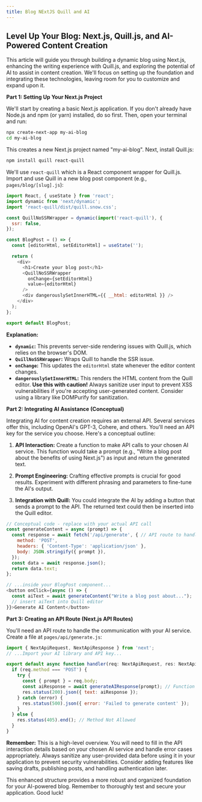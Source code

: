 ```yaml
---
title: Blog NExtJS Quill and AI
---
```


## Level Up Your Blog: Next.js, Quill.js, and AI-Powered Content Creation

This article will guide you through building a dynamic blog using Next.js, enhancing the writing experience with Quill.js, and exploring the potential of AI to assist in content creation.  We'll focus on setting up the foundation and integrating these technologies, leaving room for you to customize and expand upon it.

**Part 1: Setting Up Your Next.js Project**

We'll start by creating a basic Next.js application.  If you don't already have Node.js and npm (or yarn) installed, do so first. Then, open your terminal and run:

```bash
npx create-next-app my-ai-blog
cd my-ai-blog
```

This creates a new Next.js project named "my-ai-blog".  Next, install Quill.js:

```bash
npm install quill react-quill
```

We'll use `react-quill` which is a React component wrapper for Quill.js.  Import and use Quill in a new blog post component (e.g., `pages/blog/[slug].js`):


```javascript
import React, { useState } from 'react';
import dynamic from 'next/dynamic';
import 'react-quill/dist/quill.snow.css';

const QuillNoSSRWrapper = dynamic(import('react-quill'), {
  ssr: false,
});

const BlogPost = () => {
  const [editorHtml, setEditorHtml] = useState('');

  return (
    <div>
      <h1>Create your blog post</h1>
      <QuillNoSSRWrapper
        onChange={setEditorHtml}
        value={editorHtml}
      />
      <div dangerouslySetInnerHTML={{ __html: editorHtml }} />
    </div>
  );
};

export default BlogPost;
```

**Explanation:**

* **`dynamic`:** This prevents server-side rendering issues with Quill.js, which relies on the browser's DOM.
* **`QuillNoSSRWrapper`:**  Wraps Quill to handle the SSR issue.
* **`onChange`:** This updates the `editorHtml` state whenever the editor content changes.
* **`dangerouslySetInnerHTML`:** This renders the HTML content from the Quill editor.  **Use this with caution!**  Always sanitize user input to prevent XSS vulnerabilities if you're accepting user-generated content.  Consider using a library like DOMPurify for sanitization.

**Part 2:  Integrating AI Assistance (Conceptual)**

Integrating AI for content creation requires an external API.  Several services offer this, including OpenAI's GPT-3, Cohere, and others.  You'll need an API key for the service you choose.  Here's a conceptual outline:

1. **API Interaction:** Create a function to make API calls to your chosen AI service.  This function would take a prompt (e.g., "Write a blog post about the benefits of using Next.js") as input and return the generated text.

2. **Prompt Engineering:**  Crafting effective prompts is crucial for good results. Experiment with different phrasing and parameters to fine-tune the AI's output.

3. **Integration with Quill:**  You could integrate the AI by adding a button that sends a prompt to the API.  The returned text could then be inserted into the Quill editor.

```javascript
// Conceptual code - replace with your actual API call
const generateContent = async (prompt) => {
  const response = await fetch('/api/generate', { // API route to handle AI requests
    method: 'POST',
    headers: { 'Content-Type': 'application/json' },
    body: JSON.stringify({ prompt }),
  });
  const data = await response.json();
  return data.text;
};

// ...inside your BlogPost component...
<button onClick={async () => {
  const aiText = await generateContent("Write a blog post about...");
  // insert aiText into Quill editor
}}>Generate AI Content</button>
```

**Part 3:  Creating an API Route (Next.js API Routes)**

You'll need an API route to handle the communication with your AI service. Create a file at `pages/api/generate.js`:

```javascript
import { NextApiRequest, NextApiResponse } from 'next';
// ...Import your AI library and API key...

export default async function handler(req: NextApiRequest, res: NextApiResponse) {
  if (req.method === 'POST') {
    try {
      const { prompt } = req.body;
      const aiResponse = await generateAIResponse(prompt); // Function to call your AI API
      res.status(200).json({ text: aiResponse });
    } catch (error) {
      res.status(500).json({ error: 'Failed to generate content' });
    }
  } else {
    res.status(405).end(); // Method Not Allowed
  }
}
```

**Remember:** This is a high-level overview.  You will need to fill in the API interaction details based on your chosen AI service and handle error cases appropriately.  Always sanitize any user-provided data before using it in your application to prevent security vulnerabilities.  Consider adding features like saving drafts, publishing posts, and handling authentication later.


This enhanced structure provides a more robust and organized foundation for your AI-powered blog.  Remember to thoroughly test and secure your application.  Good luck!